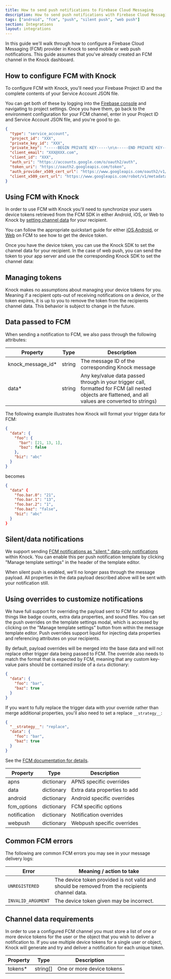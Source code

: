 ```yaml
---
title: How to send push notifications to Firebase Cloud Messaging
description: How to send push notifications with Firebase Cloud Messaging (FCM) and Knock.
tags: ["android", "fcm", "push", "silent push", "web push"]
section: Integrations
layout: integrations
---
```


In this guide we'll walk through how to configure a Firebase Cloud Messaging (FCM) provider in Knock to send mobile or web push notifications. This guide assumes that you've already created an FCM channel in the Knock dashboard.

## How to configure FCM with Knock

To configure FCM with Knock, you'll need your Firebase Project ID and the complete contents of your Service Account JSON file.

You can get both of these by logging into the [Firebase console](https://console.firebase.google.com/) and navigating to project settings. Once you have them, go back to the environment configuration for your FCM channel, enter in your Project ID and Service Account JSON file, and you're good to go.

```json title="Example service account JSON"
{
  "type": "service_account",
  "project_id": "XXX",
  "private_key_id": "XXX",
  "private_key": "-----BEGIN PRIVATE KEY-----\n\n-----END PRIVATE KEY-----\n",
  "client_email": "XXX@XXX.com",
  "client_id": "XXX",
  "auth_uri": "https://accounts.google.com/o/oauth2/auth",
  "token_uri": "https://oauth2.googleapis.com/token",
  "auth_provider_x509_cert_url": "https://www.googleapis.com/oauth2/v1/certs",
  "client_x509_cert_url": "https://www.googleapis.com/robot/v1/metadata/x509/XXX"
}
```

## Using FCM with Knock

In order to use FCM with Knock you'll need to synchronize your users device tokens retrieved from the FCM SDK in either Android, iOS, or Web to Knock by [setting channel data](/send-notifications/setting-channel-data) for your recipient.

You can follow the appropriate quickstart guide for either [iOS](https://firebase.google.com/docs/cloud-messaging/ios/client),[Android](https://firebase.google.com/docs/cloud-messaging/android/client), or [Web](https://firebase.google.com/docs/cloud-messaging/js/client) on FCM to see how to get the device token.

Once you have the device token, you can use the Knock SDK to set the channel data for your recipient. In the case of web push, you can send the token to your app server and use the corresponding Knock SDK to set the channel data:

<MultiLangCodeBlock
  snippet="users.setChannelData-push"
  title="Set FCM channel data for a user"
/>

## Managing tokens

Knock makes no assumptions about managing your device tokens for you. Meaning if a recipient opts-out of receiving notifications on a device, or the token expires, it is up to you to remove the token from the recipients channel data. This behavior is subject to change in the future.

## Data passed to FCM

When sending a notification to FCM, we also pass through the following attributes:

| Property           | Type   | Description                                                                                                                                           |
| ------------------ | ------ | ----------------------------------------------------------------------------------------------------------------------------------------------------- |
| knock_message_id\* | string | The message ID of the corresponding Knock message                                                                                                     |
| data\*             | string | Any key/value data passed through in your trigger call, formatted for FCM (all nested objects are flattened, and all values are converted to strings) |

The following example illustrates how Knock will format your trigger data for FCM:

```json
{
  "data": {
    "foo": {
      "bar": [21, 13, 1],
      "baz": false
    },
    "biz": "abc"
  }
}
```

becomes

```json
{
  "data" {
    "foo.bar.0": "21",
    "foo.bar.1": "13",
    "foo.bar.2": "1",
    "foo.baz": "false",
    "biz": "abc"
  }
}
```

## Silent/data notifications

We support sending [FCM notifications as "silent," data-only notifications](https://firebase.google.com/docs/cloud-messaging/concept-options#data_messages) within Knock. You can enable this per push notification template by clicking "Manage template settings" in the header of the template editor.

When silent push is enabled, we'll no longer pass through the message payload. All properties in the data payload described above will be sent with your notification still.

## Using overrides to customize notifications

We have full support for overriding the payload sent to FCM for adding things like badge counts, extra data properties, and sound files. You can set the push overrides on the template settings modal, which is accessed by clicking on the "Manage template settings" button from within the message template editor. Push overrides support liquid for injecting data properties and referencing attributes on your recipients.

By default, payload overrides will be merged into the base data and will not replace other trigger data being passed to FCM. The override also needs to match the format that is expected by FCM, meaning that any custom key-value pairs should be contained inside of a `data` dictionary:

```json
{
  "data": {
    "foo": "bar",
    "baz": true
  }
}
```

If you want to fully replace the trigger data with your override rather than merge additional properties, you'll also need to set a replace `__strategy__`:

```json
{
  "__strategy__": "replace",
  "data": {
    "foo": "bar",
    "baz": true
  }
}
```

See the [FCM documentation for details](https://firebase.google.com/docs/reference/fcm/rest/v1/projects.messages).

| Property     | Type       | Description                  |
| ------------ | ---------- | ---------------------------- |
| apns         | dictionary | APNS specific overrides      |
| data         | dictionary | Extra data properties to add |
| android      | dictionary | Android specific overrides   |
| fcm_options  | dictionary | FCM specific options         |
| notification | dictionary | Notification overrides       |
| webpush      | dictionary | Webpush specific overrides   |

## Common FCM errors

The following are common FCM errors you may see in your message delivery logs:

| Error              | Meaning / action to take                                                                       |
| ------------------ | ---------------------------------------------------------------------------------------------- |
| `UNREGISTERED`     | The device token provided is not valid and should be removed from the recipients channel data. |
| `INVALID_ARGUMENT` | The device token given may be incorrect.                                                       |

## Channel data requirements

In order to use a configured FCM channel you must store a list of one or more device tokens for the user or the object that you wish to deliver a notification to. If you use multiple device tokens for a single user or object, Knock will generate and try and deliver a notification for each unique token.

| Property | Type     | Description               |
| -------- | -------- | ------------------------- |
| tokens\* | string[] | One or more device tokens |
